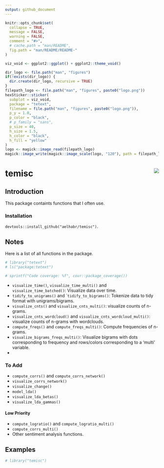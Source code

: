 ```yaml
---
output: github_document
---
```


```r
knitr::opts_chunk$set(
  collapse = TRUE,
  message = FALSE,
  warning = FALSE,
  comment = "#>",
  # cache.path = "man/README",
  fig.path = "man/README/README-"
)
```

```r
viz_void <- ggplot2::ggplot() + ggplot2::theme_void()

dir_logo <- file.path("man", "figures")
if(!exists(dir_logo)) {
  dir.create(dir_logo, recursive = TRUE)
}
filepath_logo <- file.path("man", "figures", paste0("logo.png"))
hexSticker::sticker(
  subplot = viz_void,
  package = "tetext",
  filename = file.path("man", "figures", paste0("logo.png")),
  p_y = 1.0,
  p_color = "black",
  # p_family = "sans",
  p_size = 40,
  h_size = 1.5,
  h_color = "black",
  h_fill = "yellow"
)
logo <- magick::image_read(filepath_logo)
magick::image_write(magick::image_scale(logo, "120"), path = filepath_logo)
```

# temisc <img src="man/figures/logo.png" align="right"/>

##  Introduction

This package containts functions that I often use.

### Installation

`devtools::install_github("aelhabr/temisc")`.

## Notes

Here is a list of all functions in the package.

```r
# library("tetext")
# ls("package:tetext")
```

```r
# sprintf("Code coverage: %f", covr::package_coverage())
```


+ `visualize_time()`, `visualize_time_multi()` 
and `visualize_time_batched()`: Visualize data over time.
+ `tidify_to_unigrams()` and ``tidify_to_bigrams()`: Tokenize data to tidy format
with unigrams/bigrams.
+ `visualize_cnts()` and `visualize_cnts_multi()`: visualize counts of n-grams.
+ `visualize_cnts_wordcloud()` and `visualize_cnts_wordcloud_multi()`: visualize counts
of n-grams with wordclouds.
+ `compute_freqs()` and `compute_freqs_multi()`: Compute frequencies of n-grams.
+ `visualize_bigrams_freqs_multi()`: Visualize bigrams with dots corresponding
to frequency and rows/colors corresponding to a 'multi' variable.
+ 

### To Add
+ `compute_corrs()` and `compute_corrs_network()`
+ `visualize_corrs_network()`
+ `visualize_change()`
+ `model_lda()`
+ `visualize_lda_betas()`
+ `visualize_lda_gammas()`

#### Low Priority
+ `compute_logratio()` and `compute_logratio_multi()`
+ `compute_corrs_multi()`
+ Other sentiment analysis functions.

## Examples

```r
# library("temisc")
```
